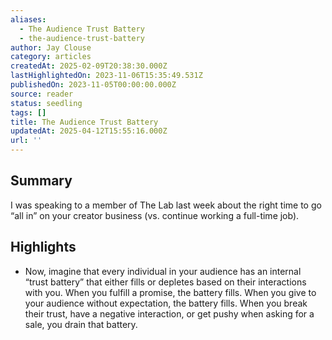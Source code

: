 ```yaml
---
aliases:
  - The Audience Trust Battery
  - the-audience-trust-battery
author: Jay Clouse
category: articles
createdAt: 2025-02-09T20:38:30.000Z
lastHighlightedOn: 2023-11-06T15:35:49.531Z
publishedOn: 2023-11-05T00:00:00.000Z
source: reader
status: seedling
tags: []
title: The Audience Trust Battery
updatedAt: 2025-04-12T15:55:16.000Z
url: ''
---
```

## Summary

I was speaking to a member of The Lab last week about the right time to go “all in” on your creator business (vs. continue working a full-time job).

## Highlights

- Now, imagine that every individual in your audience has an internal “trust battery” that either fills or depletes based on their interactions with you. When you fulfill a promise, the battery fills. When you give to your audience without expectation, the battery fills.
  When you break their trust, have a negative interaction, or get pushy when asking for a sale, you drain that battery.
